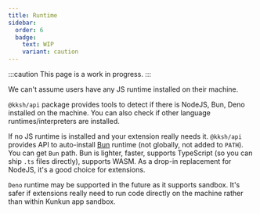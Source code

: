 ```yaml
---
title: Runtime
sidebar:
  order: 6
  badge:
    text: WIP
    variant: caution
---
```


:::caution
This page is a work in progress.
:::

We can't assume users have any JS runtime installed on their machine.

`@kksh/api` package provides tools to detect if there is NodeJS, Bun, Deno installed on the machine.
You can also check if other language runtimes/interpreters are installed.

If no JS runtime is installed and your extension really needs it. 
`@kksh/api` provides API to auto-install [Bun](https://bun.sh/) runtime (not globally, not added to `PATH`).
You can get `Bun` path. Bun is lighter, faster, supports TypeScript (so you can ship `.ts` files directly), 
supports WASM. As a drop-in replacement for NodeJS, it's a good choice for extensions.

`Deno` runtime may be supported in the future as it supports sandbox. It's safer if extensions really need to 
run code directly on the machine rather than within Kunkun app sandbox.

